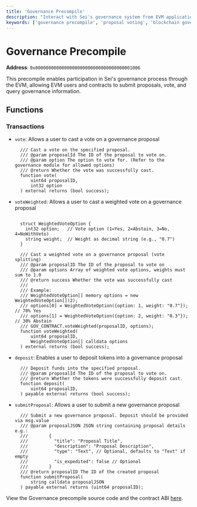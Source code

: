 ```yaml
---
title: 'Governance Precompile'
description: "Interact with Sei's governance system from EVM applications using the governance precompile, enabling proposal voting, token deposits, and governance information queries."
keywords: ['governance precompile', 'proposal voting', 'blockchain governance', 'on-chain voting', 'evm governance']
---
```



# Governance Precompile

**Address**: `0x0000000000000000000000000000000000001006`

This precompile enables participation in Sei's governance process through the
EVM, allowing EVM users and contracts to submit proposals, vote, and query
governance information.

## Functions

### Transactions

- `vote`: Allows a user to cast a vote on a governance proposal

  ```solidity copy
    /// Cast a vote on the specified proposal.
    /// @param proposalId The ID of the proposal to vote on.
    /// @param option The option to vote for. (Refer to the governance module for allowed options)
    /// @return Whether the vote was successfully cast.
    function vote(
        uint64 proposalID,
        int32 option
    ) external returns (bool success);
  ```

- `voteWeighted`: Allows a user to cast a weighted vote on a governance proposal

  ```solidity copy

    struct WeightedVoteOption {
      int32 option;   // Vote option (1=Yes, 2=Abstain, 3=No, 4=NoWithVeto)
      string weight;  // Weight as decimal string (e.g., "0.7")
    }

    /// Cast a weighted vote on a governance proposal (vote splitting)
    /// @param proposalID The ID of the proposal to vote on
    /// @param options Array of weighted vote options, weights must sum to 1.0
    /// @return success Whether the vote was successfully cast
    ///
    /// Example:
    /// WeightedVoteOption[] memory options = new WeightedVoteOption[](2);
    /// options[0] = WeightedVoteOption({option: 1, weight: "0.7"}); // 70% Yes
    /// options[1] = WeightedVoteOption({option: 2, weight: "0.3"}); // 30% Abstain
    /// GOV_CONTRACT.voteWeighted(proposalID, options);
    function voteWeighted(
        uint64 proposalID,
        WeightedVoteOption[] calldata options
    ) external returns (bool success);

  ```

- `deposit`: Enables a user to deposit tokens into a governance proposal

  ```solidity copy
    /// Deposit funds into the specified proposal.
    /// @param proposalId The ID of the proposal to vote on.
    /// @return Whether the tokens were successfully deposit cast.
    function deposit(
        uint64 proposalID,
    ) payable external returns (bool success);
  ```

- `submitProposal`: Allows a user to submit a new governance proposal
  ```solidity copy
    /// Submit a new governance proposal. Deposit should be provided via msg.value
    /// @param proposalJSON JSON string containing proposal details e.g.:
    ///        {
    ///          "title": "Proposal Title",
    ///          "description": "Proposal Description",
    ///          "type": "Text", // Optional, defaults to "Text" if empty
    ///          "is_expedited": false // Optional
    ///        }
    /// @return proposalID The ID of the created proposal
    function submitProposal(
        string calldata proposalJSON
    ) payable external returns (uint64 proposalID);
  ```

<Callout type="info">View the Governance precompile source code and the contract ABI [here](https://github.com/sei-protocol/sei-chain/tree/main/precompiles/gov).</Callout>
